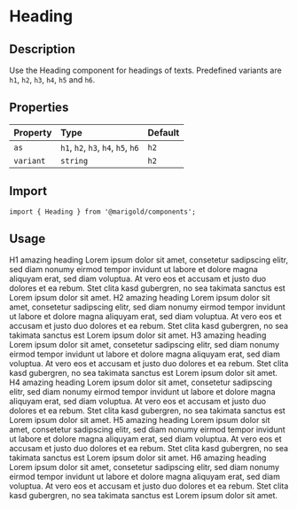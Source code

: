 
<Meta title="Components/Heading" />

# Heading

## Description

Use the Heading component for headings of texts. Predefined variants are `h1`, `h2`, `h3`, `h4`, `h5` and `h6`.

## Properties

| Property  | Type                               | Default |
| :-------- | :--------------------------------- | :------ |
| `as`      | `h1`, `h2`, `h3`, `h4`, `h5`, `h6` | `h2`    |
| `variant` | `string`                           | `h2`    |

## Import

```tsx
import { Heading } from '@marigold/components';
```

## Usage

<Canvas>
  <Story name="Headings">
    <div>
      <Heading as="h2" variant="h1">
        H1 amazing heading
      </Heading>
      <Text as="p" variant="heading">
        Lorem ipsum dolor sit amet, consetetur sadipscing elitr, sed diam nonumy
        eirmod tempor invidunt ut labore et dolore magna aliquyam erat, sed diam
        voluptua. At vero eos et accusam et justo duo dolores et ea rebum. Stet
        clita kasd gubergren, no sea takimata sanctus est Lorem ipsum dolor sit
        amet.
      </Text>
      <Heading>H2 amazing heading</Heading>
      <Text as="p" variant="heading">
        Lorem ipsum dolor sit amet, consetetur sadipscing elitr, sed diam nonumy
        eirmod tempor invidunt ut labore et dolore magna aliquyam erat, sed diam
        voluptua. At vero eos et accusam et justo duo dolores et ea rebum. Stet
        clita kasd gubergren, no sea takimata sanctus est Lorem ipsum dolor sit
        amet.
      </Text>
      <Heading as="h3" variant="h3">
        H3 amazing heading
      </Heading>
      <Text as="p" variant="heading">
        Lorem ipsum dolor sit amet, consetetur sadipscing elitr, sed diam nonumy
        eirmod tempor invidunt ut labore et dolore magna aliquyam erat, sed diam
        voluptua. At vero eos et accusam et justo duo dolores et ea rebum. Stet
        clita kasd gubergren, no sea takimata sanctus est Lorem ipsum dolor sit
        amet.
      </Text>
      <Heading as="h4" variant="h4">
        H4 amazing heading
      </Heading>
      <Text as="p" variant="heading">
        Lorem ipsum dolor sit amet, consetetur sadipscing elitr, sed diam nonumy
        eirmod tempor invidunt ut labore et dolore magna aliquyam erat, sed diam
        voluptua. At vero eos et accusam et justo duo dolores et ea rebum. Stet
        clita kasd gubergren, no sea takimata sanctus est Lorem ipsum dolor sit
        amet.
      </Text>
      <Heading as="h5" variant="h5">
        H5 amazing heading
      </Heading>
      <Text as="p" variant="heading">
        Lorem ipsum dolor sit amet, consetetur sadipscing elitr, sed diam nonumy
        eirmod tempor invidunt ut labore et dolore magna aliquyam erat, sed diam
        voluptua. At vero eos et accusam et justo duo dolores et ea rebum. Stet
        clita kasd gubergren, no sea takimata sanctus est Lorem ipsum dolor sit
        amet.
      </Text>
      <Heading as="h6" variant="h6">
        H6 amazing heading
      </Heading>
      <Text as="p" variant="heading">
        Lorem ipsum dolor sit amet, consetetur sadipscing elitr, sed diam nonumy
        eirmod tempor invidunt ut labore et dolore magna aliquyam erat, sed diam
        voluptua. At vero eos et accusam et justo duo dolores et ea rebum. Stet
        clita kasd gubergren, no sea takimata sanctus est Lorem ipsum dolor sit
        amet.
      </Text>
    </div>
  </Story>
</Canvas>
